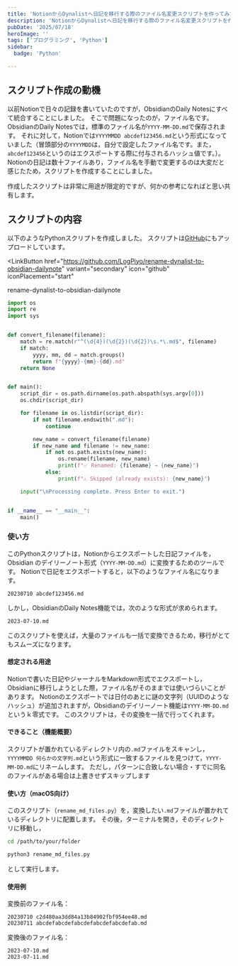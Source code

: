```yaml
---
title: 'NotionからDynalistへ日記を移行する際のファイル名変更スクリプトを作ってみた'
description: 'NotionからDynalistへ日記を移行する際のファイル名変更スクリプトを作成する方法について解説します。'
pubDate: '2025/07/18'
heroImage: ''
tags: ['プログラミング', 'Python']
sidebar:
  badge: 'Python'

---
```


## スクリプト作成の動機
以前Notionで日々の記録を書いていたのですが，ObsidianのDaily Notesにすべて統合することにしました。
そこで問題になったのが，ファイル名です。ObsidianのDaily Notesでは，標準のファイル名が``YYYY-MM-DD.md``で保存されます。
それに対して，Notionでは`YYYYMMDD abcdef123456.md`という形式になっていました（冒頭部分の`YYYYMDD`は，自分で設定したファイル名です。また，`abcdef123456`というのはエクスポートする際に付与されるハッシュ値です。）。Notionの日記は数十ファイルあり，ファイル名を手動で変更するのは大変だと感じたため，スクリプトを作成することにしました。

作成したスクリプトは非常に用途が限定的ですが、何かの参考になればと思い共有します。

## スクリプトの内容
以下のようなPythonスクリプトを作成しました。
スクリプトは[GitHub](https://github.com/LogPiyo/rename-dynalist-to-obsidian-dailynote)にもアップロードしています。

<LinkButton
  href="https://github.com/LogPiyo/rename-dynalist-to-obsidian-dailynote"
  variant="secondary"
  icon="github"
  iconPlacement="start"
>
  rename-dynalist-to-obsidian-dailynote
</LinkButton>

```python
import os
import re
import sys


def convert_filename(filename):
    match = re.match(r"^(\d{4})(\d{2})(\d{2})\s.*\.md$", filename)
    if match:
        yyyy, mm, dd = match.groups()
        return f"{yyyy}-{mm}-{dd}.md"
    return None


def main():
    script_dir = os.path.dirname(os.path.abspath(sys.argv[0]))
    os.chdir(script_dir)

    for filename in os.listdir(script_dir):
        if not filename.endswith(".md"):
            continue

        new_name = convert_filename(filename)
        if new_name and filename != new_name:
            if not os.path.exists(new_name):
                os.rename(filename, new_name)
                print(f"✅ Renamed: {filename} → {new_name}")
            else:
                print(f"⚠️ Skipped (already exists): {new_name}")

    input("\nProcessing complete. Press Enter to exit.")


if __name__ == "__main__":
    main()
```

### 使い方
このPythonスクリプトは，Notionからエクスポートした日記ファイルを，Obsidian のデイリーノート形式（`YYYY-MM-DD.md`）に変換するためのツールです。
Notionで日記をエクスポートすると，以下のようなファイル名になります。
```plaintext
20230710 abcdef123456.md
```
しかし，ObsidianのDaily Notes機能では，次のような形式が求められます。
```plaintext
2023-07-10.md
```
このスクリプトを使えば，大量のファイルも一括で変換できるため，移行がとてもスムーズになります。

#### 想定される用途
Notionで書いた日記やジャーナルをMarkdown形式でエクスポートし，Obsidianに移行しようとした際，ファイル名がそのままでは使いづらいことがあります。
Notionのエクスポートでは日付のあとに謎の文字列（UUIDのようなハッシュ）が追加されますが，Obsidianのデイリーノート機能は`YYYY-MM-DD.md`というｋ零式です。
このスクリプトは，その変換を一括で行ってくれます。

#### できること（機能概要）
スクリプトが置かれているディレクトリ内の`.md`ファイルをスキャンし，
`YYYYMMDD 何らかの文字列.md`という形式に一致するファイルを見つけて，`YYYY-MM-DD.md`にリネームします。
ただし，パターンに合致しない場合・すでに同名のファイルがある場合は上書きせずスキップします

#### 使い方（macOS向け）
このスクリプト（`rename_md_files.py`）を，変換したい`.md`ファイルが置かれているディレクトリに配置します。
その後，ターミナルを開き，そのディレクトリに移動し，
```bash
cd /path/to/your/folder
```
```bash
python3 rename_md_files.py
```
として実行します。

#### 使用例
変換前のファイル名：
```plaintext
20230710 c2d480aa3dd84a13b84902fbf954ee48.md
20230711 abcdefabcdefabcdefabcdefabcdefab.md
```

変換後のファイル名：
```plaintext
2023-07-10.md
2023-07-11.md
```
